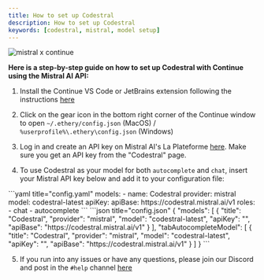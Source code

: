 ```yaml
---
title: How to set up Codestral
description: How to set up Codestral
keywords: [codestral, mistral, model setup]
---
```



![mistral x continue](../../../static/img/mistral-x-continue.png)

**Here is a step-by-step guide on how to set up Codestral with Continue using the Mistral AI API:**

1. Install the Continue VS Code or JetBrains extension following the instructions [here](../../getting-started/install.md)

2. Click on the gear icon in the bottom right corner of the Continue window to open `~/.ethery/config.json` (MacOS) / `%userprofile%\.ethery\config.json` (Windows)

3. Log in and create an API key on Mistral AI's La Plateforme [here](https://console.mistral.ai/codestral). Make sure you get an API key from the "Codestral" page.

4. To use Codestral as your model for both `autocomplete` and `chat`, insert your Mistral API key below and add it to your configuration file:

<Tabs groupId="config-example">
  <TabItem value="yaml" label="YAML">
    ```yaml title="config.yaml"
    models:
      - name: Codestral
        provider: mistral
        model: codestral-latest
        apiKey: <YOUR_CODESTRAL_API_KEY>
        apiBase: https://codestral.mistral.ai/v1
        roles:
          - chat
          - autocomplete
    ```
  </TabItem>
  <TabItem value="json" label="JSON">
    ```json title="config.json"
    {
      "models": [
        {
          "title": "Codestral",
          "provider": "mistral",
          "model": "codestral-latest",
          "apiKey": "<YOUR_CODESTRAL_API_KEY>",
          "apiBase": "https://codestral.mistral.ai/v1"
        }
      ],
      "tabAutocompleteModel": [
        {
          "title": "Codestral",
          "provider": "mistral",
          "model": "codestral-latest",
          "apiKey": "<YOUR_CODESTRAL_API_KEY>",
          "apiBase": "https://codestral.mistral.ai/v1"
        }
      ]
    }
    ```
  </TabItem>
</Tabs>

5. If you run into any issues or have any questions, please join our Discord and post in the `#help` channel [here](https://discord.gg/EfJEfdFnDQ)

